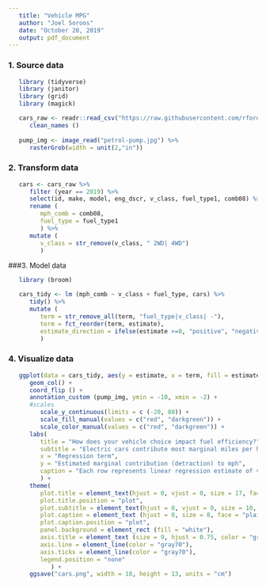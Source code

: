 ```yaml
---
   title: "Vehicle MPG"
   author: "Joel Soroos"
   date: "October 20, 2019"
   output: pdf_document
---
```



### 1. Source data
```r

   library (tidyverse)
   library (janitor) 
   library (grid)
   library (magick)

   cars_raw <- readr::read_csv("https://raw.githubusercontent.com/rfordatascience/tidytuesday/master/data/2019/2019-10-15/big_epa_cars.csv")%>%
      clean_names () 
   	
   pump_img <- image_read("petrol-pump.jpg") %>%
      rasterGrob(width = unit(2,"in"))
```


### 2.  Transform data
```r

   cars <- cars_raw %>%
      filter (year == 2019) %>%
      select(id, make, model, eng_dscr, v_class, fuel_type1, comb08) %>%
      rename (
         mph_comb = comb08,
         fuel_type = fuel_type1
         ) %>%
      mutate (
         v_class = str_remove(v_class, " 2WD| 4WD")
         ) 
```


###3.  Model data
```r

   library (broom)

   cars_tidy <- lm (mph_comb ~ v_class + fuel_type, cars) %>%
      tidy() %>%
      mutate (
         term = str_remove_all(term, "fuel_type|v_class| -"),
         term = fct_reorder(term, estimate),
         estimate_direction = ifelse(estimate >=0, "positive", "negative")
         ) 
```


### 4. Visualize data
```r

   ggplot(data = cars_tidy, aes(y = estimate, x = term, fill = estimate_direction)) +
      geom_col() +
      coord_flip () +
      annotation_custom (pump_img, ymin = -10, xmin = -2) +
      #scales
         scale_y_continuous(limits = c (-20, 80)) +
         scale_fill_manual(values = c("red", "darkgreen")) +
         scale_color_manual(values = c("red", "darkgreen")) +
      labs(
         title = "How does your vehicle choice impact fuel efficiency?",
         subtitle = "Electric cars contribute most marginal miles per hour on average, vans and pickup trucks detract most.",
         x = "Regression term",
         y = "Estimated marginal contribution (detraction) to mph",
         caption = "Each row represents linear regression estimate of vehicle class & gasoline type indepedent variables vs. miles per gallon dependent variable.\nVisualization: Joel Soroos @soroosj  |  Data: U.S. EPA via R4DS Tidy Tuesday"
         ) +
      theme(
         plot.title = element_text(hjust = 0, vjust = 0, size = 17, face = "bold", margin = margin (0,0,3,0)),
         plot.title.position = "plot",
         plot.subtitle = element_text(hjust = 0, vjust = 0, size = 10, face = "bold", margin = margin (0,0,25,0)),
         plot.caption = element_text (hjust = 0, size = 8, face = "plain", margin = margin (20,0,0,0)),
         plot.caption.position = "plot",
         panel.background = element_rect (fill = "white"),
         axis.title = element_text (size = 9, hjust = 0.75, color = "gray20"),
         axis.line = element_line(color = "gray70"),
         axis.ticks = element_line(color = "gray70"),
         legend.position = "none"
            ) +
      ggsave("cars.png", width = 18, height = 13, units = "cm")
```